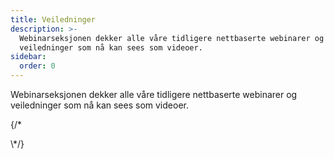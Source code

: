 ```yaml
---
title: Veiledninger
description: >-
  Webinarseksjonen dekker alle våre tidligere nettbaserte webinarer og
  veiledninger som nå kan sees som videoer.
sidebar:
  order: 0
---
```


Webinarseksjonen dekker alle våre tidligere nettbaserte webinarer og veiledninger som nå kan sees som videoer.

<CloudinaryImage width="700" height="525" resize="scale" quality="best" alt="Kommer snart" src="academy/webinars" errorImage="noimage_opaque_nyrtl0.png" />


{/\*<LinkCard title="Oppdag gode tilbud" description="The guide gives you some tips on how to search for things to sell on Wink." href="/guides/discover-great-deals/" />


<LinkCard title="BESTILL NÅ-knappen" description="This guide steps hotels through how to do the simplest integration with Wink with a 'Book Now' button." href="/guides/the-book-now-button/" />


<LinkCard title="Innsikt for dummies" description="This guides shows you how to use analytics effectively from the perspective of a supplier and an affiliate." href="/guides/insight-for-dummies/" />


<LinkCard title="Integrering med TripPay" description="The guide gives you step-by-step instructions on how to do a full integration with TripPay as a travel company wishing to outsource the payment process." href="/guides/integrating-with-trip-pay/" />
\*/}

